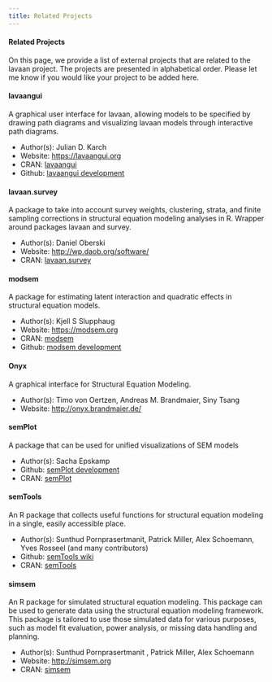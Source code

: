 ```yaml
---
title: Related Projects
---
```


#### Related Projects

On this page, we provide a list of external projects that are related to the lavaan project. The projects are presented in alphabetical order. Please let me know if you would like your project to be added here.

#### lavaangui

A graphical user interface for lavaan, allowing models to be specified by drawing path diagrams and visualizing lavaan models through interactive path diagrams.

-   Author(s): Julian D. Karch
-   Website: <https://lavaangui.org>
-   CRAN: [lavaangui](https://cran.rstudio.com/web/packages/lavaangui/index.html)
-   Github: [lavaangui development](https://github.com/karchjd/lavaangui)

#### lavaan.survey

A package to take into account survey weights, clustering, strata, and finite sampling corrections in structural equation modeling analyses in R. Wrapper around packages lavaan and survey.

-   Author(s): Daniel Oberski
-   Website: <http://wp.daob.org/software/>
-   CRAN: [lavaan.survey](http://cran.r-project.org/web/packages/lavaan.survey/index.html)

#### modsem

A package for estimating latent interaction and quadratic effects in structural equation models.

-   Author(s): Kjell S Slupphaug
-   Website: <https://modsem.org>
-   CRAN: [modsem](https://CRAN.R-project.org/package=modsem)
-   Github: [modsem development](https://github.com/kss2k/modsem)

#### Onyx

A graphical interface for Structural Equation Modeling.

-   Author(s): Timo von Oertzen, Andreas M. Brandmaier, Siny Tsang
-   Website: <http://onyx.brandmaier.de/>

#### semPlot

A package that can be used for unified visualizations of SEM models

-   Author(s): Sacha Epskamp
-   Github: [semPlot development](https://github.com/SachaEpskamp/semPlot)
-   CRAN: [semPlot](http://cran.r-project.org/web/packages/semPlot/index.html)

#### semTools

An R package that collects useful functions for structural equation modeling in a single, easily accessible place.

-   Author(s): Sunthud Pornprasertmanit, Patrick Miller, Alex Schoemann, Yves Rosseel (and many contributors)
-   Github: [semTools wiki](https://github.com/simsem/semTools/wiki)
-   CRAN: [semTools](http://cran.r-project.org/web/packages/semTools/index.html)

#### simsem

An R package for simulated structural equation modeling. This package can be used to generate data using the structural equation modeling framework. This package is tailored to use those simulated data for various purposes, such as model fit evaluation, power analysis, or missing data handling and planning.

-   Author(s): Sunthud Pornprasertmanit , Patrick Miller, Alex Schoemann
-   Website: <http://simsem.org>
-   CRAN: [simsem](http://cran.r-project.org/web/packages/simsem/index.html)
